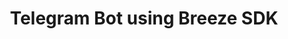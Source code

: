 ---
title: 'Telegram Bot using Breeze SDK'
description: 'Explore of how to integrate Breeze using Breeze SDK: Telegram Bot'
---